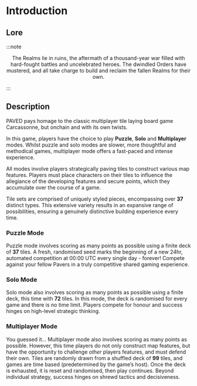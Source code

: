# Introduction

## Lore

:::note 
<p align="center">
The Realms lie in ruins, the aftermath of a thousand-year war filled with hard-fought battles and uncelebrated heroes. The dwindled Orders have mustered, and all take charge to build and reclaim the fallen Realms for their own.
</p>
:::

## Description

PAVED pays homage to the classic multiplayer tile laying board game Carcassonne, but onchain and with its own twists.

In this game, players have the choice to play **Puzzle**, **Solo** and **Multiplayer** modes. Whilst puzzle and solo modes are slower, more thoughtful and methodical games, multiplayer mode offers a fast-paced and intense experience.

All modes involve players strategically paving tiles to construct various map features. Players must place characters on their tiles to influence the allegiance of the developing features and secure points, which they accumulate over the course of a game.

Tile sets are comprised of uniquely styled pieces, encompassing over **37** distinct types. This extensive variety results in an expansive range of possibilities, ensuring a genuinely distinctive building experience every time.

### Puzzle Mode

Puzzle mode involves scoring as many points as possible using a finite deck of **37** tiles. A fresh, randomised seed marks the beginning of a new 24hr, automated competition at 00:00 UTC every single day - forever! Compete against your fellow Pavers in a truly competitive shared gaming experience.

### Solo Mode

Solo mode also involves scoring as many points as possible using a finite deck, this time with **72** tiles. In this mode, the deck is randomised for every game and there is no time limit. Players compete for honour and success hinges on high-level strategic thinking.

### Multiplayer Mode

You guessed it... Multiplayer mode also involves scoring as many points as possible. However, this time players do not only construct map features, but have the opportunity to challenge _other_ players features, and must defend their own. Tiles are randomly drawn from a shuffled deck of **99** tiles, and games are time based (predetermined by the game’s host). Once the deck is exhausted, it is reset and randomised, then play continues. Beyond individual strategy, success hinges on shrewd tactics and decisiveness.
